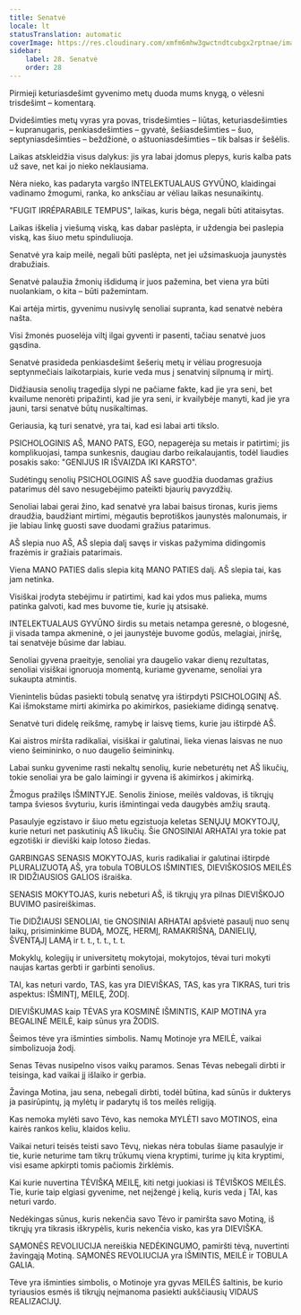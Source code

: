 ```yaml
---
title: Senatvė
locale: lt
statusTranslation: automatic
coverImage: https://res.cloudinary.com/xmfm6mhw3gwctndtcubgx2rptnae/image/upload/v1740337243/small_cover_educacion_fundamental_a051170f1c.webp
sidebar:
    label: 28. Senatvė
    order: 28
---
```

Pirmieji keturiasdešimt gyvenimo metų duoda mums knygą, o vėlesni trisdešimt – komentarą.

Dvidešimties metų vyras yra povas, trisdešimties – liūtas, keturiasdešimties – kupranugaris, penkiasdešimties – gyvatė, šešiasdešimties – šuo, septyniasdešimties – beždžionė, o aštuoniasdešimties – tik balsas ir šešėlis.

Laikas atskleidžia visus dalykus: jis yra labai įdomus plepys, kuris kalba pats už save, net kai jo nieko neklausiama.

Nėra nieko, kas padaryta vargšo INTELEKTUALAUS GYVŪNO, klaidingai vadinamo žmogumi, ranka, ko anksčiau ar vėliau laikas nesunaikintų.

"FUGIT IRRÉPARABILE TEMPUS", laikas, kuris bėga, negali būti atitaisytas.

Laikas iškelia į viešumą viską, kas dabar paslėpta, ir uždengia bei paslepia viską, kas šiuo metu spinduliuoja.

Senatvė yra kaip meilė, negali būti paslėpta, net jei užsimaskuoja jaunystės drabužiais.

Senatvė palaužia žmonių išdidumą ir juos pažemina, bet viena yra būti nuolankiam, o kita – būti pažemintam.

Kai artėja mirtis, gyvenimu nusivylę senoliai supranta, kad senatvė nebėra našta.

Visi žmonės puoselėja viltį ilgai gyventi ir pasenti, tačiau senatvė juos gąsdina.

Senatvė prasideda penkiasdešimt šešerių metų ir vėliau progresuoja septynmečiais laikotarpiais, kurie veda mus į senatvinį silpnumą ir mirtį.

Didžiausia senolių tragedija slypi ne pačiame fakte, kad jie yra seni, bet kvailume nenorėti pripažinti, kad jie yra seni, ir kvailybėje manyti, kad jie yra jauni, tarsi senatvė būtų nusikaltimas.

Geriausia, ką turi senatvė, yra tai, kad esi labai arti tikslo.

PSICHOLOGINIS AŠ, MANO PATS, EGO, nepagerėja su metais ir patirtimi; jis komplikuojasi, tampa sunkesnis, daugiau darbo reikalaujantis, todėl liaudies posakis sako: "GENIJUS IR IŠVAIZDA IKI KARSTO".

Sudėtingų senolių PSICHOLOGINIS AŠ save guodžia duodamas gražius patarimus dėl savo nesugebėjimo pateikti bjaurių pavyzdžių.

Senoliai labai gerai žino, kad senatvė yra labai baisus tironas, kuris jiems draudžia, baudžiant mirtimi, mėgautis beprotiškos jaunystės malonumais, ir jie labiau linkę guosti save duodami gražius patarimus.

AŠ slepia nuo AŠ, AŠ slepia dalį savęs ir viskas pažymima didingomis frazėmis ir gražiais patarimais.

Viena MANO PATIES dalis slepia kitą MANO PATIES dalį. AŠ slepia tai, kas jam netinka.

Visiškai įrodyta stebėjimu ir patirtimi, kad kai ydos mus palieka, mums patinka galvoti, kad mes buvome tie, kurie jų atsisakė.

INTELEKTUALAUS GYVŪNO širdis su metais netampa geresnė, o blogesnė, ji visada tampa akmeninė, o jei jaunystėje buvome godūs, melagiai, įniršę, tai senatvėje būsime dar labiau.

Senoliai gyvena praeityje, senoliai yra daugelio vakar dienų rezultatas, senoliai visiškai ignoruoja momentą, kuriame gyvename, senoliai yra sukaupta atmintis.

Vienintelis būdas pasiekti tobulą senatvę yra ištirpdyti PSICHOLOGINĮ AŠ. Kai išmokstame mirti akimirka po akimirkos, pasiekiame didingą senatvę.

Senatvė turi didelę reikšmę, ramybę ir laisvę tiems, kurie jau ištirpdė AŠ.

Kai aistros miršta radikaliai, visiškai ir galutinai, lieka vienas laisvas ne nuo vieno šeimininko, o nuo daugelio šeimininkų.

Labai sunku gyvenime rasti nekaltų senolių, kurie nebeturėtų net AŠ likučių, tokie senoliai yra be galo laimingi ir gyvena iš akimirkos į akimirką.

Žmogus pražilęs IŠMINTYJE. Senolis žiniose, meilės valdovas, iš tikrųjų tampa šviesos švyturiu, kuris išmintingai veda daugybės amžių srautą.

Pasaulyje egzistavo ir šiuo metu egzistuoja keletas SENŲJŲ MOKYTOJŲ, kurie neturi net paskutinių AŠ likučių. Šie GNOSINIAI ARHATAI yra tokie pat egzotiški ir dieviški kaip lotoso žiedas.

GARBINGAS SENASIS MOKYTOJAS, kuris radikaliai ir galutinai ištirpdė PLURALIZUOTĄ AŠ, yra tobula TOBULOS IŠMINTIES, DIEVIŠKOSIOS MEILĖS IR DIDŽIAUSIOS GALIOS išraiška.

SENASIS MOKYTOJAS, kuris nebeturi AŠ, iš tikrųjų yra pilnas DIEVIŠKOJO BUVIMO pasireiškimas.

Tie DIDŽIAUSI SENOLIAI, tie GNOSINIAI ARHATAI apšvietė pasaulį nuo senų laikų, prisiminkime BUDĄ, MOZĘ, HERMĮ, RAMAKRIŠNĄ, DANIELIŲ, ŠVENTĄJĮ LAMĄ ir t. t., t. t., t. t.

Mokyklų, kolegijų ir universitetų mokytojai, mokytojos, tėvai turi mokyti naujas kartas gerbti ir garbinti senolius.

TAI, kas neturi vardo, TAS, kas yra DIEVIŠKAS, TAS, kas yra TIKRAS, turi tris aspektus: IŠMINTĮ, MEILĘ, ŽODĮ.

DIEVIŠKUMAS kaip TĖVAS yra KOSMINĖ IŠMINTIS, KAIP MOTINA yra BEGALINĖ MEILĖ, kaip sūnus yra ŽODIS.

Šeimos tėve yra išminties simbolis. Namų Motinoje yra MEILĖ, vaikai simbolizuoja žodį.

Senas Tėvas nusipelno visos vaikų paramos. Senas Tėvas nebegali dirbti ir teisinga, kad vaikai jį išlaiko ir gerbia.

Žavinga Motina, jau sena, nebegali dirbti, todėl būtina, kad sūnūs ir dukterys ja pasirūpintų, ją mylėtų ir padarytų iš tos meilės religiją.

Kas nemoka mylėti savo Tėvo, kas nemoka MYLĖTI savo MOTINOS, eina kairės rankos keliu, klaidos keliu.

Vaikai neturi teisės teisti savo Tėvų, niekas nėra tobulas šiame pasaulyje ir tie, kurie neturime tam tikrų trūkumų viena kryptimi, turime jų kita kryptimi, visi esame apkirpti tomis pačiomis žirklėmis.

Kai kurie nuvertina TĖVIŠKĄ MEILĘ, kiti netgi juokiasi iš TĖVIŠKOS MEILĖS. Tie, kurie taip elgiasi gyvenime, net neįžengė į kelią, kuris veda į TAI, kas neturi vardo.

Nedėkingas sūnus, kuris nekenčia savo Tėvo ir pamiršta savo Motiną, iš tikrųjų yra tikrasis iškrypėlis, kuris nekenčia visko, kas yra DIEVIŠKA.

SĄMONĖS REVOLIUCIJA nereiškia NEDĖKINGUMO, pamiršti tėvą, nuvertinti žavingąją Motiną. SĄMONĖS REVOLIUCIJA yra IŠMINTIS, MEILĖ ir TOBULA GALIA.

Tėve yra išminties simbolis, o Motinoje yra gyvas MEILĖS šaltinis, be kurio tyriausios esmės iš tikrųjų neįmanoma pasiekti aukščiausių VIDAUS REALIZACIJŲ.

